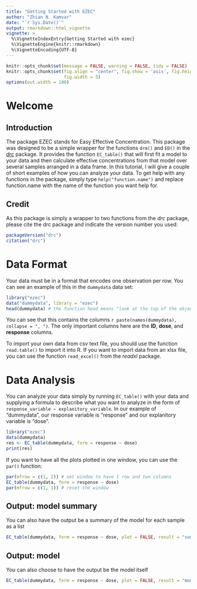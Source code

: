 ```yaml
---
title: "Getting Started with EZEC"
author: "Zhian N. Kamvar"
date: "`r Sys.Date()`"
output: rmarkdown::html_vignette
vignette: >
  %\VignetteIndexEntry{Getting Started with ezec}
  %\VignetteEngine{knitr::rmarkdown}
  %\VignetteEncoding{UTF-8}
---
```


```r
knitr::opts_chunk$set(message = FALSE, warning = FALSE, tidy = FALSE)
knitr::opts_chunk$set(fig.align = "center", fig.show = 'asis', fig.height = 5,
                      fig.width = 5)
options(out.width = 100)
```

Welcome
=======

Introduction
------------

The package EZEC stands for Easy Effective Concentration. This package was 
designed to be a simple wrapper for the functions `drm()` and `ED()` in the 
[*drc*](http://cran.r-project.org/package=drc) package. It provides the function
`EC_table()` that will first fit a model to your data and then calculate
effective concentrations from that model over several samples arranged in a data
frame. In this tutorial, I will give a couple of short examples of how you can 
analyze your data. To get help with any functions in the package, simply type
`help("function.name")` and replace function.name with the name of the function
you want help for.

Credit
------

As this package is simply a wrapper to two functions from the *drc* package,
please cite the drc package and indicate the version number you used:

```r
packageVersion("drc")
citation("drc")
```


Data Format
===========

Your data must be in a format that encodes one observation per row. You can see
an example of this in the `dummydata` data set:


```r
library("ezec")
data("dummydata", library = "ezec")
head(dummydata) # the function head means "look at the top of the object"
```

You can see that this contains the columns `r paste(names(dummydata), collapse =
", ")`. The only important columns here are the **ID**, **dose**, and
**response** columns. 

To import your own data from csv text file, you should use the function
`read.table()` to import it into R. If you want to import data from an xlsx
file, you can use the function `read_excel()` from the *readxl* package.

Data Analysis
=============

You can analyze your data simply by running `EC_table()` with your data and
supplying a formula to describe what you want to analyze in the form of
`response_variable ~ explanitory_variable`. In our example of "dummydata", our
response variable is "response" and our explanitory variable is "dose".

```r
library("ezec")
data(dummydata)
res <- EC_table(dummydata, form = response ~ dose)
print(res)
```

If you want to have all the plots plotted in one window, you can use the `par()`
function:

```r
par(mfrow = c(1, 2)) # set window to have 1 row and two columns
EC_table(dummydata, form = response ~ dose)
par(mfrow = c(1, 1)) # reset the window
```

Output: model summary
---------------------

You can also have the output be a summary of the model for each sample as a list

```r
EC_table(dummydata, form = response ~ dose, plot = FALSE, result = "summary")
```

Output: model
-------------

You can also choose to have the output be the model itself


```r
EC_table(dummydata, form = response ~ dose, plot = FALSE, result = "model")
```



